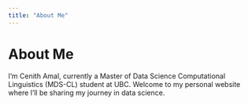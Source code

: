 ```yaml
---
title: "About Me"
---
```


# About Me

I'm Cenith Amal, currently a Master of Data Science Computational Linguistics (MDS-CL) student at UBC. Welcome to my personal website where I'll be sharing my journey in data science.

